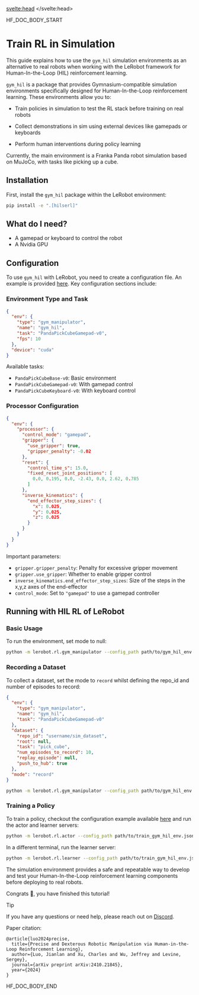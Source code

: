 <script lang="ts">
let fw: "pt" | "tf" = "pt";
onMount(() => {
    const urlParams = new URLSearchParams(window.location.search);
    fw = urlParams.get("fw") || "pt";
});
</script>
<svelte:head>
  <meta name="hf:doc:metadata" content={metadata} >
</svelte:head>

<!--HF DOCBUILD BODY START-->

HF_DOC_BODY_START

# Train RL in Simulation

This guide explains how to use the `gym_hil` simulation environments as an alternative to real robots when working with the LeRobot framework for Human-In-the-Loop (HIL) reinforcement learning.

`gym_hil` is a package that provides Gymnasium-compatible simulation environments specifically designed for Human-In-the-Loop reinforcement learning. These environments allow you to:

- Train policies in simulation to test the RL stack before training on real robots

- Collect demonstrations in sim using external devices like gamepads or keyboards
- Perform human interventions during policy learning

Currently, the main environment is a Franka Panda robot simulation based on MuJoCo, with tasks like picking up a cube.

## Installation

First, install the `gym_hil` package within the LeRobot environment:

```bash
pip install -e ".[hilserl]"
```

## What do I need?

- A gamepad or keyboard to control the robot
- A Nvidia GPU

## Configuration

To use `gym_hil` with LeRobot, you need to create a configuration file. An example is provided [here](https://huggingface.co/datasets/lerobot/config_examples/resolve/main/rl/gym_hil/env_config.json). Key configuration sections include:

### Environment Type and Task

```json
{
  "env": {
    "type": "gym_manipulator",
    "name": "gym_hil",
    "task": "PandaPickCubeGamepad-v0",
    "fps": 10
  },
  "device": "cuda"
}
```

Available tasks:

- `PandaPickCubeBase-v0`: Basic environment
- `PandaPickCubeGamepad-v0`: With gamepad control
- `PandaPickCubeKeyboard-v0`: With keyboard control

### Processor Configuration

```json
{
  "env": {
    "processor": {
      "control_mode": "gamepad",
      "gripper": {
        "use_gripper": true,
        "gripper_penalty": -0.02
      },
      "reset": {
        "control_time_s": 15.0,
        "fixed_reset_joint_positions": [
          0.0, 0.195, 0.0, -2.43, 0.0, 2.62, 0.785
        ]
      },
      "inverse_kinematics": {
        "end_effector_step_sizes": {
          "x": 0.025,
          "y": 0.025,
          "z": 0.025
        }
      }
    }
  }
}
```

Important parameters:

- `gripper.gripper_penalty`: Penalty for excessive gripper movement
- `gripper.use_gripper`: Whether to enable gripper control
- `inverse_kinematics.end_effector_step_sizes`: Size of the steps in the x,y,z axes of the end-effector
- `control_mode`: Set to `"gamepad"` to use a gamepad controller

## Running with HIL RL of LeRobot

### Basic Usage

To run the environment, set mode to null:

```bash
python -m lerobot.rl.gym_manipulator --config_path path/to/gym_hil_env.json
```

### Recording a Dataset

To collect a dataset, set the mode to `record` whilst defining the repo_id and number of episodes to record:

```json
{
  "env": {
    "type": "gym_manipulator",
    "name": "gym_hil",
    "task": "PandaPickCubeGamepad-v0"
  },
  "dataset": {
    "repo_id": "username/sim_dataset",
    "root": null,
    "task": "pick_cube",
    "num_episodes_to_record": 10,
    "replay_episode": null,
    "push_to_hub": true
  },
  "mode": "record"
}
```

```bash
python -m lerobot.rl.gym_manipulator --config_path path/to/gym_hil_env.json
```

### Training a Policy

To train a policy, checkout the configuration example available [here](https://huggingface.co/datasets/lerobot/config_examples/resolve/main/rl/gym_hil/train_config.json) and run the actor and learner servers:

```bash
python -m lerobot.rl.actor --config_path path/to/train_gym_hil_env.json
```

In a different terminal, run the learner server:

```bash
python -m lerobot.rl.learner --config_path path/to/train_gym_hil_env.json
```

The simulation environment provides a safe and repeatable way to develop and test your Human-In-the-Loop reinforcement learning components before deploying to real robots.

Congrats 🎉, you have finished this tutorial!

> [!TIP]
> If you have any questions or need help, please reach out on [Discord](https://discord.com/invite/s3KuuzsPFb).

Paper citation:

```
@article{luo2024precise,
  title={Precise and Dexterous Robotic Manipulation via Human-in-the-Loop Reinforcement Learning},
  author={Luo, Jianlan and Xu, Charles and Wu, Jeffrey and Levine, Sergey},
  journal={arXiv preprint arXiv:2410.21845},
  year={2024}
}
```


<!--HF DOCBUILD BODY END-->

HF_DOC_BODY_END

